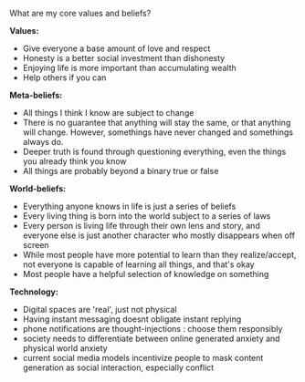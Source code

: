 
What are my core values and beliefs?

**Values:**

- Give everyone a base amount of love and respect 
- Honesty is a better social investment than dishonesty
- Enjoying life is more important than accumulating wealth 
- Help others if you can

**Meta-beliefs:**

- All things I think I know are subject to change 
- There is no guarantee that anything will stay the same, or that anything will change. However, somethings have never changed and somethings always do.
- Deeper truth is found through questioning everything, even the things you already think you know
- All things are probably beyond a binary true or false 

**World-beliefs:**

- Everything anyone knows in life is just a series of beliefs
- Every living thing is born into the world subject to a series of laws
- Every person is living life through their own lens and story, and everyone else is just another character who mostly disappears when off screen 
- While most people have more potential to learn than they realize/accept, not everyone is capable of learning all things, and that's okay
- Most people have a helpful selection of knowledge on something

**Technology:**

- Digital spaces are 'real', just not physical 
- Having instant messaging doesnt obligate instant replying
- phone notifications are thought-injections : choose them responsibly
- society needs to differentiate between online generated anxiety and physical world anxiety 
- current social media models incentivize people to mask content generation as social interaction, especially conflict

